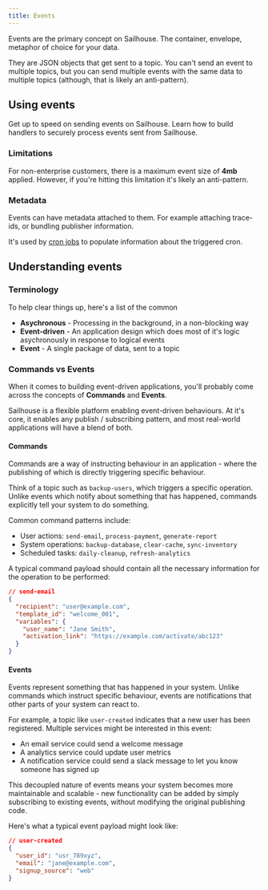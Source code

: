 ```yaml
---
title: Events
---
```


Events are the primary concept on Sailhouse. The container, envelope, metaphor of choice for your data.

They are JSON objects that get sent to a topic. You can't send an event to multiple topics, but you can send multiple events with the same data to multiple topics (although, that is likely an anti-pattern).

## Using events

<CardGroup cols={2}>

<Card title="Learn how to send events" icon="rocket" href="/guides/sending-events">
Get up to speed on sending events on Sailhouse.
</Card>
<Card title="Receive push events" icon="envelopes-bulk" href="/guides/receiving-push-events">
Learn how to build handlers to securely process events sent from Sailhouse.
</Card>
</CardGroup>

### Limitations

For non-enterprise customers, there is a maximum event size of **4mb** applied. However, if you're hitting this limitation it's likely an anti-pattern.

### Metadata

Events can have metadata attached to them. For example attaching trace-ids, or bundling publisher information.

It's used by [cron jobs](/guides/cron-jobs) to populate information about the triggered cron.

## Understanding events

### Terminology

To help clear things up, here's a list of the common

- **Asychronous** - Processing in the background, in a non-blocking way
- **Event-driven** - An application design which does most of it's logic asychronously in response to logical events
- **Event** - A single package of data, sent to a topic

### Commands vs Events

When it comes to building event-driven applications, you'll probably come across the concepts of **Commands** and **Events**.

Sailhouse is a flexible platform enabling event-driven behaviours. At it's core, it enables any publish / subscribing pattern, and most real-world applications will have a blend of both.

#### Commands

Commands are a way of instructing behaviour in an application - where the publishing of which is directly triggering specific behaviour.

Think of a topic such as `backup-users`, which triggers a specific operation. Unlike events which notify about something that has happened, commands explicitly tell your system to do something.

Common command patterns include:
- User actions: `send-email`, `process-payment`, `generate-report`
- System operations: `backup-database`, `clear-cache`, `sync-inventory`
- Scheduled tasks: `daily-cleanup`, `refresh-analytics`

A typical command payload should contain all the necessary information for the operation to be performed:

```json
// send-email
{
  "recipient": "user@example.com",
  "template_id": "welcome_001",
  "variables": {
    "user_name": "Jane Smith",
    "activation_link": "https://example.com/activate/abc123"
  }
}
```

#### Events

Events represent something that has happened in your system. Unlike commands which instruct specific behaviour, events are notifications that other parts of your system can react to.

For example, a topic like `user-created` indicates that a new user has been registered. Multiple services might be interested in this event:
- An email service could send a welcome message
- A analytics service could update user metrics
- A notification service could send a slack message to let you know someone has signed up

This decoupled nature of events means your system becomes more maintainable and scalable - new functionality can be added by simply subscribing to existing events, without modifying the original publishing code.

Here's what a typical event payload might look like:

```json
// user-created
{
  "user_id": "usr_789xyz",
  "email": "jane@example.com",
  "signup_source": "web"
}
```
